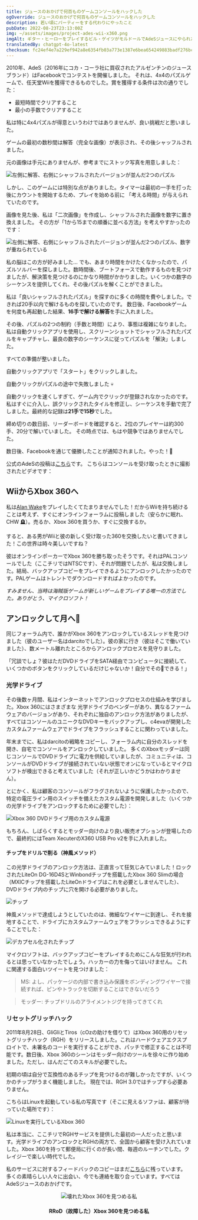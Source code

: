 ```yaml
---
title: ジュースのおかげで何百ものゲームコンソールをハックした
ogOverride: ジュースのおかげで何百ものゲームコンソールをハックした
description: 若い頃にパーティーをする代わりにやったこと
pubDate: 2022-08-23T23:13:00Z
img: ~/assets/images/project-ades-wii-x360.png
imgAlt: ギター・ヒーローをプレイするビル・ゲイツがモルドールでAdeSジュースにやられた後の構図
translatedBy: chatgpt-4o-latest
checksum: fc24ef4e7a229ef942a8e6354fb03a773e1387e6bea654249883badf276bcc46
---
```



2010年、AdeS（2016年にコカ・コーラ社に買収されたアルゼンチンのジュースブランド）はFacebookでコンテストを開催しました。
それは、4x4のパズルゲームで、任天堂Wiiを獲得できるものでした。賞を獲得する条件は次の通りでした：

- 最短時間でクリアすること
- 最小の手数でクリアすること

私は特に4x4パズルが得意というわけではありませんが、良い挑戦だと思いました。

ゲームの最初の数秒間は解答（完全な画像）が表示され、その後シャッフルされました。

元の画像は手元にありませんが、参考までにストック写真を用意しました：

<Image
  src={Puzzle}
  alt="左側に解答、右側にシャッフルされたバージョンが並んだ2つのパズル"
  format="webp"
/>

しかし、このゲームには特別な点がありました。タイマーは最初の一手を打った後にカウントを開始するため、プレイを始める前に
「考える時間」が与えられていたのです。

画像を見た後、私は「二次画像」を作成し、シャッフルされた画像を数字に置き換えました。
その方が「1から15までの順番に並べる方法」を考えやすかったのです：

<Image
  src={PuzzleNumbered}
  alt="左側に解答、右側にシャッフルされたバージョンが並んだ2つのパズル、数字が重ねられている"
  format="webp"
/>

私の脳はこの方が好みました... でも、あまり時間をかけたくなかったので、パズルソルバーを探しました。数時間後、ブートフォースで動作するものを見つけましたが、解決策を見つけるのにかなり時間がかかりました。いくつかの数字のシーケンスを提供してくれ、その後パズルを解くことができました。

私は「良いシャッフルされたパズル」を探すのに多くの時間を費やしました。できれば20手以内で解けるものを探していたのです。
数日後、Facebookゲームを何度も再起動した結果、**16手で解ける解答**を手に入れました。

その後、パズルの2つの制約（手数と時間）により、事態は複雑になりました。私は自動クリックアプリを使用し、スクリーンショットでシャッフルされたパズルをキャプチャし、最良の数字のシーケンスに従ってパズルを「解決」しました。

すべての準備が整いました。

自動クリックアプリで「スタート」をクリックしました。

自動クリックがパズルの途中で失敗しました 💀

自動クリックを速くしすぎて、ゲーム内でクリックが登録されなかったのです。私はすぐに介入し、誤クリックされたタイルを修正し、シーケンスを手動で完了しました。最終的な記録は**21手で15秒**でした。

締め切りの数日前、リーダーボードを確認すると、2位のプレイヤーは約300手、20分で解いていました。
その時点では、もはや競争ではありませんでした。

数日後、Facebookを通じて優勝したことが通知されました。やった！🎉

公式のAdeSの投稿は[こちら](https://web.archive.org/web/20101028002731/http://www.ades.cl/blog/2010/06/ya-tenemos-los-ganadores-de-puzzle-ades/)です。
こちらはコンソールを受け取ったときに撮影されたビデオです：

<YouTube id="Uf5JHxDxNRw" />

## WiiからXbox 360へ

私は[Alan Wake](https://ja.wikipedia.org/wiki/Alan_Wake)をプレイしたくてたまりませんでした！だからWiiを持ち続けることは考えず、すぐにオンラインフォーラムに投稿しました（安らかに眠れ、CHW 🪦）。売るか、Xbox 360を買うか、すぐに交換するか。

すると、ある男がWiiと彼の新しく受け取った360を交換したいと書いてきました！この世界は時々美しいですね？

彼はオンラインポーカーでXbox 360を勝ち取ったそうです。それはPALコンソールでした（ここチリではNTSCです）、それが問題でしたが、私は交換しました。結局、バックアップコピーをプレイできるようにアンロックしたかったのです。PALゲームはトレントでダウンロードすればよかったのです。

_すみません、当時は海賊版ゲームが新しいゲームをプレイする唯一の方法でした。ありがとう、マイクロソフト！_

## アンロックして月へ🚀

同じフォーラム内で、誰かがXbox 360をアンロックしているスレッドを見つけました（彼のユーザー名はdarcitoでした）。彼の家に行き（彼はそこで働いていました）、数メートル離れたところからアンロックプロセスを見守りました。

「冗談でしょ？彼はただDVDドライブをSATA経由でコンピュータに接続して、いくつかのボタンをクリックしているだけじゃないか！自分でその💩できる！」

### 光学ドライブ

その後数ヶ月間、私はインターネットでアンロックプロセスの仕組みを学びました。Xbox 360にはさまざまな
光学ドライブのベンダーがあり、異なるファームウェアのバージョンがあり、それぞれに独自のアンロック方法がありましたが、すべてはコンソールのユニークなDVDキーをバックアップし、c4evaが開発したカスタムファームウェアでドライブをフラッシュすることに関わっていました。

年末までに、私はdarcitoの戦略をコピーし、フォーラム内に自分のスレッドを開き、自宅でコンソールをアンロックしていました。
多くのXboxモッダーは同じコンソールでDVDドライブに電力を供給していましたが、コミュニティは、コンソールがDVDドライブが接続されていない状態でオンになっているとマイクロソフトが検出できると考えていました（それが正しいかどうかはわかりません）。

とにかく、私は顧客のコンソールがフラグされないように保護したかったので、特定の電圧ライン用のスイッチを備えたカスタム電源を開発しました（いくつかの光学ドライブをアンロックするために必要でした）：

<Image src={X360PowerSupply} alt="Xbox 360 DVDドライブ用のカスタム電源" format="webp" />

もちろん、しばらくするとモッダー向けのより良い販売オプションが登場したので、最終的にはTeam XecuterのX360 USB Pro v2を手に入れました。

#### チップをドリルで削る（神風メソッド）

この光学ドライブのアンロック方法は、正直言って狂気じみていました！ロックされたLiteOn DG-16D4SとWinbondチップを搭載したXbox 360 Slimの場合（MXICチップを搭載したLiteOnドライブはこれを必要としませんでした）、DVDドライブ内のチップに穴を開ける必要がありました。

<Image src={KamikazeLocation} alt="チップ" format="webp" />

神風メソッドで達成しようとしていたのは、微細なワイヤーに到達し、それを接地することで、ドライブにカスタムファームウェアをフラッシュできるようにすることでした：

<Image src={WinbondExploitLines} alt="デカプセル化されたチップ" format="webp" />

マイクロソフトは、バックアップコピーをプレイするためにこんな狂気が行われるとは思っていなかったでしょう。ハッカーの力を侮ってはいけません。
これに関連する面白いツイートを見つけました：

> MS: よし、パッケージの内部で書き込み保護をボンディングワイヤーで接続すれば、ピンやトラックを切断することはできないだろう

> モッダー: チップドリルのアライメントジグを持ってきてくれ

### リセットグリッチハック

2011年8月28日、GliGliとTiros（cOzの助けを借りて）はXbox 360用のリセットグリッチハック（RGH）をリリースしました。これはハードウェアエクスプロイトで、未署名のコードを実行することができ、パッチで修正することは不可能です。数日後、Xbox 360のシーンはモッダー向けのツールを徐々に作り始めました。ただし、はんだごてのスキルが必要でした。

初期の頃は自分で互換性のあるチップを見つけるのが難しかったですが、いくつかのチップがうまく機能しました。
現在では、RGH 3.0ではチップすら必要ありません。

こちらはLinuxを起動している私の写真です（そこに見えるソファは、顧客が待っていた場所です）：

<Image src={X360Linux} alt="Linuxを実行しているXbox 360" format="webp" />

私は本当に、ここチリでRGHサービスを提供した最初の一人だったと思います。光学ドライブのアンロックとRGHの両方で、全国から顧客を受け入れていました。Xbox 360を持って郵便局に行くのが長い間、毎週のルーチンでした。クレイジーで楽しい時代でした。

私のサービスに対するフィードバックのコピーはまだ[こちら](https://www.capa9.net/temas/feedback-de-sbarrenechea.899146/)に残っています。
多くの素晴らしい人々に出会い、今でも連絡を取り合っています。すべてはAdeSジュースのおかげです。

<p align="center">
  <Image src={XboxRRoD} alt="壊れたXbox 360を見つめる私" format="webp" />
  <h4 align="center">RRoD（故障した）Xbox 360を見つめる私</h4>
</p>

